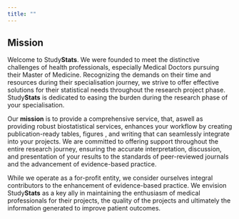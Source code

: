 ```yaml
---
title: ""
---
```


## Mission

Welcome to Study**Stats**. We were founded to meet the distinctive challenges of health professionals, especially Medical Doctors pursuing their Master of Medicine. Recognizing the demands on their time and resources during their specialisation journey, we strive to offer effective solutions for their statistical needs throughout the research project phase. Study**Stats** is dedicated to easing the burden during the research phase of your specialisation.

Our **mission** is to provide a comprehensive service, that, aswell as providing robust biostatistical services, enhances your workflow by creating publication-ready tables, figures , and writing that can seamlessly integrate into your projects. We are committed to offering support throughout the entire research journey, ensuring the accurate interpretation, discussion, and presentation of your results to the standards of peer-reviewed journals and the advancement of evidence-based practice.

While we operate as a for-profit entity, we consider ourselves integral contributors to the enhancement of evidence-based practice. We envision Study**Stats** as a key ally in maintaining the enthusiasm of medical professionals for their projects, the quality of the projects and ultimately the information generated to improve patient outcomes.
